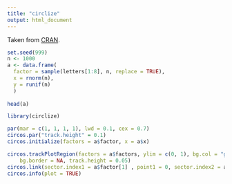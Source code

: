 ```yaml
---
title: "circlize"
output: html_document
---
```


Taken from [CRAN](https://cran.r-project.org/web/packages/circlize/vignettes/circlize.pdf).

```r
set.seed(999)
n <- 1000
a <- data.frame(
  factor = sample(letters[1:8], n, replace = TRUE),
  x = rnorm(n),
  y = runif(n)
  )
  
head(a)

library(circlize)

par(mar = c(1, 1, 1, 1), lwd = 0.1, cex = 0.7)
circos.par("track.height" = 0.1)
circos.initialize(factors = a$factor, x = a$x)

circos.trackPlotRegion(factors = a$factors, ylim = c(0, 1), bg.col = "grey",
    bg.border = NA, track.height = 0.05)
circos.link(sector.index1 = a$factor[1] , point1 = 0, sector.index2 = a$factor[2], point2 = 0, col="red" ,directional = TRUE, w = 0.25, lwd = 6)
circos.info(plot = TRUE)
```